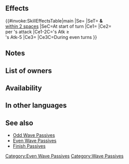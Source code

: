 {{Passive
|name=Even Atk Wave N
|type=C
|exclusive=0
|canUseWeapon={{WeaponList|Close}}
|canUseMove={{MoveList|All}}
|1name=Even Atk Wave N
|1tagid=SID_近間の攻撃の波・偶
|1effect=At start of turn, grants Atk+6 to unit and allies within 2 spaces of unit for 1 turn.<br><br>If unit's Atk ≥ foe's Atk-5, unit deals +5 damage during combat (excluding area-of-effect Specials), and also, when unit deals damage to foe during combat, restores 5 HP to unit (triggers even if 0 damage is dealt).<br><br>If it is an even-numbered turn, grants Atk+6 to unit during combat.
|1cost=300
|1required=Even Atk Wave 3
}}
==Effects==
{{#invoke:SkillEffectsTable|main
|Se={{Eft|Bonuses|Atk|6}}
|SeT={{Tgt|Unit}} '''&''' {{Tgt|Allies}}<br>[[within 2 spaces]]
|SeC=At start of turn
|Ce1={{Eft|Damage Boost|5}}
|Ce2={{Eft|Heal|5}}<br>per {{Tgt|Unit}}'s attack
|Ce1-2C={{Tgt|Unit}}'s Atk ≥<br>{{Tgt|Foe}}'s Atk-5
|Ce3={{Eft|Temporary buffs|Atk|6}}
|Ce3C=During even turns
}}

==Notes==
{{Bonuses}}
{{FlatDamage|5}}
{{CombatHPRecovery}}
{{Temporary buffs}}
==List of owners==
{{Skill Hero List}}
==Availability==
{{PassiveFocusList}}
{{PassiveDistributionList}}
{{PassiveCombatManualList}}
==In other languages==
{{OtherLanguages
|japanese=近間の攻撃の波・偶
|japaneseNotes=<i>Near Atk Wave, Even</i>
|german=Gerader Angr. Nah
|spanishEU=Ola Ata par cer.
|spanishLA=Ola Atq. par cer.
|french=Pair Atq proche
|italian=Att pari vicino
|chineseTW=近處攻擊之波・偶數
|portuguese=Onda Atq. par N
}}

==See also==
{{See also skills|cond=Description LIKE '%start of%turns%grants%+%for 1 turn%' AND Exclusive='1'}}
* [[Odd Wave Passives]]
* [[Even Wave Passives]]
* [[Skill families/A Passives#Finish|Finish Passives]]
{{Passives Navbox|C}}
[[Category:Even Wave Passives]][[Category:Wave Passives]]